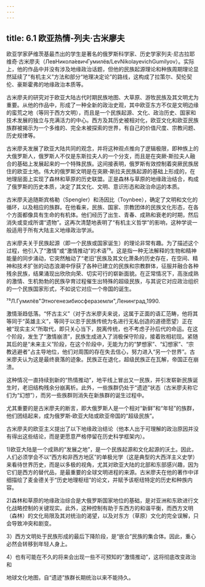 ```yaml
---
---
---
```

title: 6.1 欧亚热情-列夫·古米廖夫
---



欧亚学家萨维茨基最杰出的学生是著名的俄罗斯科学家、历史学家列夫·尼古拉耶维奇·古米廖夫（ЛевНикола́евичГумилёв/LevNikolayevichGumilyov）。实际上，他的作品中并没有涉及地缘政治话题，但他的民族起源理论和种族周期理论显然延续了“有机主义”方法和部分“地理决定论”的路线，这构成了拉策尔、契伦契伦、豪斯霍弗的地缘政治本质等。

古米廖夫的研究对于欧亚大陆古代时期民族地图、大草原、游牧民族及其文明尤为重要。从他的作品中，形成了一种全新的政治史观，其中欧亚东方不仅是文明边缘的蛮荒之地（等同于西方文明），而且是一个民族起源、文化、政治历史、国家和技术发展的独立与充满活力的中心。西方及其历史被相对化，欧亚文化和欧亚民族族群被揭示为一个多维的、完全未被探索的世界，有自己的价值尺度、宗教问题、历史规律等。

古米廖夫发展了欧亚大陆共同的观念，并将这种观点推向了逻辑极限，即种族上的大俄罗斯人，俄罗斯人不仅是东斯拉夫人的一个分支，而且是在突厥‑斯拉夫人融合的基础上发展起来的一个特殊民族。这间接表明，俄罗斯有效控制着突厥民族居住的欧亚土地。伟大的俄罗斯文明是在突厥‑斯拉夫民族起源的基础上形成的，在地理层面上实现了森林和草原的历史联盟。正是森林与草原的地缘政治结合，构成了俄罗斯的历史本质，决定了其文化、文明、意识形态和政治命运的本质。

古米廖夫追随斯宾格勒（Spengler）和汤因比（Toynbee），确定了文明和文化的循环，以及相应的族群。在他看来，民族、国家、宗教团体的民族文化形态，在各个方面都像具有生命的有机体。他们经历了出生、青春、成熟和衰老的时期，然后消失或变成所谓“遗物”。这再次清楚地表明了“有机主义哲学”的影响，这种学说一般适用于所有大陆主义地缘政治学派。

古米廖夫关于民族起源（即一个民族或国家诞生）的理论非常有趣。为了描述这个过程，他引入了“激情”或“激情推动”的术语⁷⁵。这是指一种无法解释的生物和精神能量的同步涌动，它突然触动了“老旧”民族及其文化萧条的历史存在，在空间、精神和技术扩张的动态浪潮中俘获了各种已建立的民族和宗教群体，征服并融合各种残余民族，结果涌现出欣欣向荣、切实可行的崭新面貌。在正常情况下，高涨成熟的激情、生机勃勃的民族孕育过程催生出特殊的超级民族，与其说它对应政治组织的一个民族国家形式，不如说它对应一个帝国的诞生。

⁷⁵Л.Гумилёв"Этногенезибиосфераземли",Ленинград,1990.


激情渐趋低落。“怀古主义”（对于古米廖夫来说，这属于正面的语汇范畴，他将其等同于“英雄主义”，等同于以忠于民族传统为名进行无私创造的道德愿望）正在被“现实主义”所取代，即只关心当下，脱离传统，也不考虑子孙后代的命运。在这个阶段，发生了“激情崩溃”，民族生成进入了消极保守阶段，接着败相初现。紧随其后的是“未来主义”阶段，在这个阶段中，无能为力的“梦想家”、“幻想家”、“宗教逃避者”占主导地位，他们对周围的存在失去信心，努力进入“另一个世界”。古米廖夫认为这是最终衰落的迹象。民族正在退化，超级民族正在瓦解，帝国正在崩溃。

这种情况一直持续到新的“热情推动”，地平线上冒出又一民族，并引发崭新民族诞生时，老旧结构残余分崩离析。此外，一些族群仍处于“遗迹”状态（古米廖夫称它们为“幻想”），而另一些族群则消失在新族群的诞生过程中。

尤其重要的是古米廖夫的断言，即大俄罗斯人是一个相对“新鲜”和“年轻”的族群，他们团结起来，成为俄罗斯‑欧亚大陆或欧亚帝国的“超级民族”。

古米廖夫的欧亚主义提出了以下地缘政治结论（他本人出于可理解的政治原因并没有得出这些结论，而是更愿意严格停留在历史科学框架内）。

1)欧亚大陆是一个成熟的“发展之地”，是一个民族起源和文化起源的沃土。因此，人们必须学会不以“西方和非西方地区”的单极光学（这是典型的大西洋主义史学）来看待世界历史，而是以多极的视角，尤其对欧亚大陆的北部和东部感兴趣，因为它们是西方的替代品，是最重要的全球文明进程的来源。古米廖夫在他的著作中详细描绘了麦金德关于“历史地理枢纽”的论文，并赋予该枢纽特定的历史和种族内容。

2)森林和草原的地缘政治综合是大俄罗斯国家地位的基础，是对亚洲和东欧进行文化战略控制的关键现实。此外，这种控制有助于东西方的和谐平衡，而西方文明（森林）的文化局限及其对统治的渴望，以及对东方（草原）文化的完全误解，只会导致冲突和剧变。

3）西方文明处于民族形成的最后下降阶段，是“嵌合”民族的集合体。因此，重心必然会转移到年轻人身上。

4）也有可能在不久的将来会出现一些不可预知的“激情推动”，这将彻底改变政治和

地球文化地图，自“遗迹”族群长期统治以来不能持久。